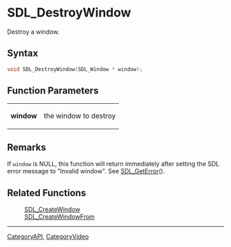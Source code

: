 = SDL_DestroyWindow =

Destroy a window.

== Syntax ==

<syntaxhighlight lang='c'>
void SDL_DestroyWindow(SDL_Window * window);
</syntaxhighlight>

== Function Parameters ==

{|
|'''window'''
|the window to destroy
|}

== Remarks ==

If <code>window</code> is NULL, this function will return immediately
after setting the SDL error message to "Invalid window". See
[[SDL_GetError]]().

== Related Functions ==

:[[SDL_CreateWindow]]
:[[SDL_CreateWindowFrom]]

----
[[CategoryAPI]], [[CategoryVideo]]


